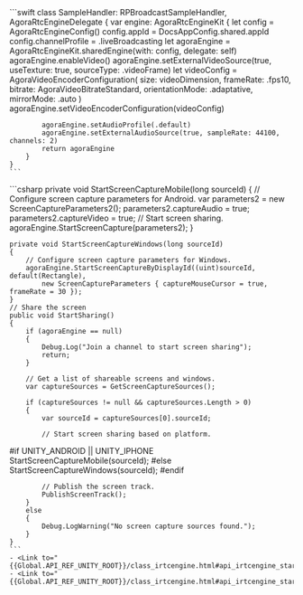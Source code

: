 <PlatformWrapper platform="ios">
    ```swift
    class SampleHandler: RPBroadcastSampleHandler, AgoraRtcEngineDelegate {
        var engine: AgoraRtcEngineKit {
            let config = AgoraRtcEngineConfig()
            config.appId = DocsAppConfig.shared.appId
            config.channelProfile = .liveBroadcasting
            let agoraEngine = AgoraRtcEngineKit.sharedEngine(with: config, delegate: self)
            agoraEngine.enableVideo()
            agoraEngine.setExternalVideoSource(true, useTexture: true, sourceType: .videoFrame)
            let videoConfig = AgoraVideoEncoderConfiguration(
                size: videoDimension, frameRate: .fps10, bitrate: AgoraVideoBitrateStandard,
                orientationMode: .adaptative, mirrorMode: .auto
            )
            agoraEngine.setVideoEncoderConfiguration(videoConfig)

            agoraEngine.setAudioProfile(.default)
            agoraEngine.setExternalAudioSource(true, sampleRate: 44100, channels: 2)
            return agoraEngine
        }
    }
    ```
</PlatformWrapper>
<PlatformWrapper platform="unity">
    ```csharp
    private void StartScreenCaptureMobile(long sourceId)
    {
        // Configure screen capture parameters for Android.
        var parameters2 = new ScreenCaptureParameters2();
        parameters2.captureAudio = true;
        parameters2.captureVideo = true;
        // Start screen sharing.
        agoraEngine.StartScreenCapture(parameters2);
    }

    private void StartScreenCaptureWindows(long sourceId)
    {
        // Configure screen capture parameters for Windows.
        agoraEngine.StartScreenCaptureByDisplayId((uint)sourceId, default(Rectangle),
            new ScreenCaptureParameters { captureMouseCursor = true, frameRate = 30 });
    }
    // Share the screen
    public void StartSharing()
    {
        if (agoraEngine == null)
        {
            Debug.Log("Join a channel to start screen sharing");
            return;
        }

        // Get a list of shareable screens and windows.
        var captureSources = GetScreenCaptureSources();

        if (captureSources != null && captureSources.Length > 0)
        {
            var sourceId = captureSources[0].sourceId;

            // Start screen sharing based on platform.
#if UNITY_ANDROID || UNITY_IPHONE
            StartScreenCaptureMobile(sourceId);
#else
            StartScreenCaptureWindows(sourceId);
#endif

            // Publish the screen track.
            PublishScreenTrack();
        }
        else
        {
            Debug.LogWarning("No screen capture sources found.");
        }
    }
    ```
    - <Link to="{{Global.API_REF_UNITY_ROOT}}/class_irtcengine.html#api_irtcengine_startscreencapturebydisplayid">StartScreenCaptureByDisplayId</Link>
    - <Link to="{{Global.API_REF_UNITY_ROOT}}/class_irtcengine.html#api_irtcengine_startscreencapture">StartScreenCapture</Link>
</PlatformWrapper>
